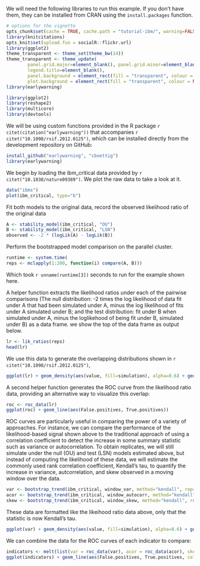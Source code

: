 
We will need the following libraries to run this example.  If you don't have them, they can be installed from CRAN using the `install.packages` function.  

```r
# options for the vignette 
opts_chunk$set(cache = TRUE, cache.path = "tutorial-ibm/", warning=FALSE, message=FALSE, tidy=FALSE)
library(knitcitations)
opts_knit$set(upload.fun = socialR::flickr.url)
library(ggplot2)
theme_transparent <- theme_set(theme_bw(14))
theme_transparent <- theme_update(
        panel.grid.major=element_blank(), panel.grid.minor=element_blank(),
        legend.title=element_blank(), 
        panel.background = element_rect(fill = "transparent", colour = NA), 
        plot.background = element_rect(fill = "transparent", colour = NA))
library(earlywarning)
```


```r
library(ggplot2)
library(reshape2)
library(multicore)
library(devtools)
```

We will be using custom functions provided in the R package `r citet(citation("earlywarning"))` that accompanies `r citet("10.1098/rsif.2012.0125")`, which can be installed directly from the development repository on GitHub:

```r
install_github("earlywarning", "cboettig")
library(earlywarning)
```



We begin by loading the ibm_critical data provided by `r citet("10.1038/nature09389")`. We plot the raw data to take a look at it. 


```r
data("ibms")
plot(ibm_critical, type="b")
```


Fit both models to the original data, record the observed likelihood ratio of the original data

```r
A <- stability_model(ibm_critical, "OU")
B <- stability_model(ibm_critical, "LSN")
observed <- -2 * (logLik(A) - logLik(B))
````


Perform the bootstrapped model comparison on the parallel cluster.  

```r
runtime <- system.time(
reps <- mclapply(1:200, function(i) compare(A, B)))
```

Which took `r unname(runtime[3])` seconds to run for the example shown here.  

A helper function extracts the likelihood ratios under each of the pairwise comparisons (The null distribution: -2 times the log likelihood of data fit under A that had been simulated under A, minus the log likelihood of fits under A  simulated under B; and the test distribution: fit under B when simulated under A, minus the loglikehood of being fit under B, simulated under B) as a data frame.  we show the top of the data frame as output below.  


```r
lr <- lik_ratios(reps)
head(lr)
````

We use this data to generate the overlapping distributions shown in `r citet("10.1098/rsif.2012.0125")`, 

```r
ggplot(lr) + geom_density(aes(value, fill=simulation), alpha=0.6) + geom_vline(aes(xintercept=observed))
```


A second helper function generates the ROC curve from the likelihood ratio data, providing an alternative way to visualize this overlap:

```r
roc <- roc_data(lr)
ggplot(roc) + geom_line(aes(False.positives, True.positives))
````





ROC curves are particularly useful in comparing the power of a variety of approaches.  For instance, we can compare the performance of the likelihood-based signal shown above to the traditional approach of using a correlation coefficient to detect the increase in some summary statistic such as variance or autocorrelation.  To obtain replicates, we will still simulate under the null (OU) and test (LSN) models estimated above, but instead of computing the likelihood of these data, we will estimate the commonly used rank correlation coefficient, Kendall's tau, to quantify the increase in variance, autcorrelation, and skew observed in a moving window over the data.


```r
var <- bootstrap_trend(ibm_critical, window_var, method="kendall", rep=200)
acor <- bootstrap_trend(ibm_critical, window_autocorr, method="kendall", rep=200)
skew <- bootstrap_trend(ibm_critical, window_skew, method="kendall", rep=200)
```

These data are formatted like the likeihood ratio data above, only that the statistic is now Kendall's tau.  


```r
ggplot(var) + geom_density(aes(value, fill=simulation), alpha=0.6) + geom_vline(aes(xintercept=observed))
```


We can combine the data for the ROC curves of each indicator to compare:

```r
indicators <- melt(list(var = roc_data(var), acor = roc_data(acor), skew = roc_data(skew), lr = roc), id = c("Threshold", "False.positives", "True.positives"))
ggplot(indicators) + geom_line(aes(False.positives, True.positives, color=L1)) 
```

